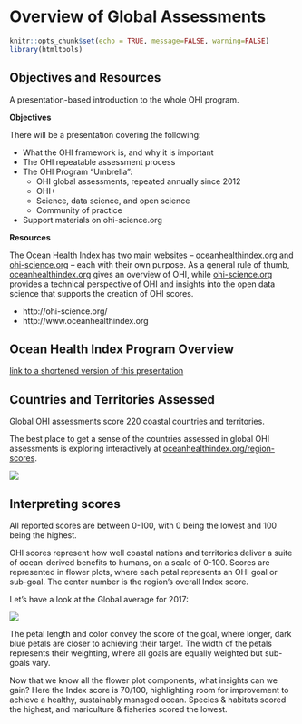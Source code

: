 # Overview of Global Assessments {#overview} 

```r
knitr::opts_chunk$set(echo = TRUE, message=FALSE, warning=FALSE)
library(htmltools)
```

## Objectives and Resources

A presentation-based introduction to the whole OHI program.

**Objectives**

There will be a presentation covering the following: 

- What the OHI framework is, and why it is important
- The OHI repeatable assessment process
- The OHI Program "Umbrella": 
    - OHI global assessments, repeated annually since 2012
    - OHI+ <!---3 tiers: country opportunities, tailor global, tailor OHI+--->
    - Science, data science, and open science
    - Community of practice
- Support materials on ohi-science.org

**Resources**

The Ocean Health Index has two main websites – [oceanhealthindex.org](http://www.oceanhealthindex.org) and [ohi-science.org](http://ohi-science.org/) – each with their own purpose. As a general rule of thumb, [oceanhealthindex.org](http://www.oceanhealthindex.org) gives an overview of OHI, while [ohi-science.org](http://ohi-science.org/) provides a technical perspective of OHI and insights into the open data science that supports the creation of OHI scores.

- http://ohi-science.org/
- http://www.oceanhealthindex.org


## Ocean Health Index Program Overview

[link to a shortened version of this presentation](https://docs.google.com/presentation/d/1kpKiCrdLHFwgysgskFzei8RaAfgS2rNg_cypS54JOkg/edit#slide=id.g390ee9ea07_0_0)


<!---https://docs.google.com/presentation/d/1CVK8HRDubFU4UEduBK5q6JJebhbyVjB6SpTpjZI6q6Y/edit#slide=id.g215a57b666_0_490
![](images/ohi-process-gslides.png) --->

## Countries and Territories Assessed 

Global OHI assessments score 220 coastal countries and territories. 

The best place to get a sense of the countries assessed in global OHI assessments is exploring interactively at [oceanhealthindex.org/region-scores](http://www.oceanhealthindex.org/region-scores/).

![](images/ohi-org-global.png)

## Interpreting scores

All reported scores are between 0-100, with 0 being the lowest and 100 being the highest. 

OHI scores represent how well coastal nations and territories deliver a suite of ocean-derived benefits to humans, on a scale of 0-100. Scores are represented in flower plots, where each petal represents an OHI goal or sub-goal. The center number is the region’s overall Index score.

Let's have a look at the Global average for 2017:

![](images/flower_Globalaverage.png)

The petal length and color convey the score of the goal, where longer, dark blue petals are closer to achieving their target. The width of the petals represents their weighting, where all goals are equally weighted but sub-goals vary.

Now that we know all the flower plot components, what insights can we gain? Here the Index score is 70/100, highlighting room for improvement to achieve a healthy, sustainably managed ocean. Species & habitats scored the highest, and mariculture & fisheries scored the lowest.



